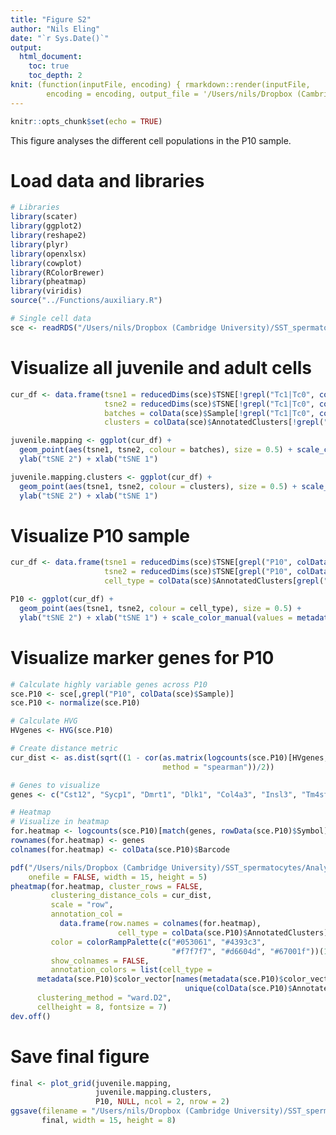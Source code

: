 ```yaml
---
title: "Figure S2"
author: "Nils Eling"
date: "`r Sys.Date()`"
output: 
  html_document:
    toc: true
    toc_depth: 2
knit: (function(inputFile, encoding) { rmarkdown::render(inputFile, 
        encoding = encoding, output_file = '/Users/nils/Dropbox (Cambridge University)/SST_spermatocytes/Analysis/Figures/Fig_3.html') })
---
```


```r
knitr::opts_chunk$set(echo = TRUE)
```

This figure analyses the different cell populations in the P10 sample.

# Load data and libraries

```r
# Libraries
library(scater)
library(ggplot2)
library(reshape2)
library(plyr)
library(openxlsx)
library(cowplot)
library(RColorBrewer)
library(pheatmap)
library(viridis)
source("../Functions/auxiliary.R")

# Single cell data
sce <- readRDS("/Users/nils/Dropbox (Cambridge University)/SST_spermatocytes/Analysis/data/10X_data/SCE_all_clusters.rds")
```

# Visualize all juvenile and adult cells

```r
cur_df <- data.frame(tsne1 = reducedDims(sce)$TSNE[!grepl("Tc1|Tc0", colData(sce)$Sample) & colData(sce)$AnnotatedClusters != "Outliers",1],
                     tsne2 = reducedDims(sce)$TSNE[!grepl("Tc1|Tc0", colData(sce)$Sample) & colData(sce)$AnnotatedClusters != "Outliers",2],
                     batches = colData(sce)$Sample[!grepl("Tc1|Tc0", colData(sce)$Sample) & colData(sce)$AnnotatedClusters != "Outliers"],
                     clusters = colData(sce)$AnnotatedClusters[!grepl("Tc1|Tc0", colData(sce)$Sample) & colData(sce)$AnnotatedClusters != "Outliers"]) 

juvenile.mapping <- ggplot(cur_df) +
  geom_point(aes(tsne1, tsne2, colour = batches), size = 0.5) + scale_color_brewer(palette = "Set3") + 
  ylab("tSNE 2") + xlab("tSNE 1")

juvenile.mapping.clusters <- ggplot(cur_df) +
  geom_point(aes(tsne1, tsne2, colour = clusters), size = 0.5) + scale_color_manual(values = metadata(sce)$color_vector) + 
  ylab("tSNE 2") + xlab("tSNE 1")

```

# Visualize P10 sample

```r
cur_df <- data.frame(tsne1 = reducedDims(sce)$TSNE[grepl("P10", colData(sce)$Sample) ,1],
                     tsne2 = reducedDims(sce)$TSNE[grepl("P10", colData(sce)$Sample),2],
                     cell_type = colData(sce)$AnnotatedClusters[grepl("P10", colData(sce)$Sample)]) 

P10 <- ggplot(cur_df) +
  geom_point(aes(tsne1, tsne2, colour = cell_type), size = 0.5) + 
  ylab("tSNE 2") + xlab("tSNE 1") + scale_color_manual(values = metadata(sce)$color_vector)
```

# Visualize marker genes for P10

```r
# Calculate highly variable genes across P10
sce.P10 <- sce[,grepl("P10", colData(sce)$Sample)]
sce.P10 <- normalize(sce.P10)

# Calculate HVG
HVgenes <- HVG(sce.P10)

# Create distance metric
cur_dist <- as.dist(sqrt((1 - cor(as.matrix(logcounts(sce.P10)[HVgenes,]), 
                                  method = "spearman"))/2))

# Genes to visualize
genes <- c("Cst12", "Sycp1", "Dmrt1", "Dlk1", "Col4a3", "Insl3", "Tm4sf1", "Cd14")

# Heatmap
# Visualize in heatmap
for.heatmap <- logcounts(sce.P10)[match(genes, rowData(sce.P10)$Symbol),]
rownames(for.heatmap) <- genes
colnames(for.heatmap) <- colData(sce.P10)$Barcode 

pdf("/Users/nils/Dropbox (Cambridge University)/SST_spermatocytes/Analysis/Figures/Fig_S2/P10_heatmap.pdf", 
    onefile = FALSE, width = 15, height = 5)
pheatmap(for.heatmap, cluster_rows = FALSE,
         clustering_distance_cols = cur_dist,
         scale = "row", 
         annotation_col = 
           data.frame(row.names = colnames(for.heatmap),
                        cell_type = colData(sce.P10)$AnnotatedClusters),
         color = colorRampPalette(c("#053061", "#4393c3", 
                                    "#f7f7f7", "#d6604d", "#67001f"))(100),
         show_colnames = FALSE, 
         annotation_colors = list(cell_type = 
      metadata(sce.P10)$color_vector[names(metadata(sce.P10)$color_vector) %in%
                                       unique(colData(sce.P10)$AnnotatedClusters)]),
      clustering_method = "ward.D2",
      cellheight = 8, fontsize = 7)
dev.off()
```

# Save final figure

```r
final <- plot_grid(juvenile.mapping,
                   juvenile.mapping.clusters,
                   P10, NULL, ncol = 2, nrow = 2)
ggsave(filename = "/Users/nils/Dropbox (Cambridge University)/SST_spermatocytes/Analysis/Figures/Fig_S2/Fig_S2.pdf", 
       final, width = 15, height = 8)
```
